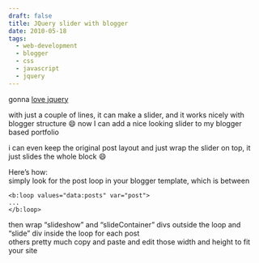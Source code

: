 ```yaml
---
draft: false
title: JQuery slider with blogger
date: 2010-05-18
tags:
  - web-development
  - blogger
  - css
  - javascript
  - jquery
---
```


gonna [love jquery](http://sixrevisions.com/tutorials/javascript_tutorial/create-a-slick-and-accessible-slideshow-using-jquery/)

with just a couple of lines, it can make a slider, and it works nicely with blogger structure :smile:
now I can add a nice looking slider to my blogger based portfolio

i can even keep the original post layout and just wrap the slider on top, it just slides the whole block :smile:

Here&#8217;s how:  
simply look for the post loop in your blogger template, which is between

```
<b:loop values="data:posts" var="post">
...
</b:loop>
```

then wrap &#8220;slideshow&#8221; and &#8220;slideContainer&#8221; divs outside the loop and &#8220;slide&#8221; div inside the loop for each post  
others pretty much copy and paste and edit those width and height to fit your site
